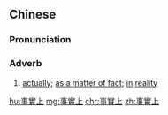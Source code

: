 ==Chinese==
{{zh-forms|s=事实上|type=21}}

===Pronunciation===
{{zh-pron
|m=shìshíshàng
|c=si6 sat6 soeng6
|cat=adv
}}

===Adverb===
{{zh-adv}}

# [[actually]]; [[as a matter of fact]]; [[in]] [[reality]]

[[hu:事實上]]
[[mg:事實上]]
[[chr:事實上]]
[[zh:事實上]]